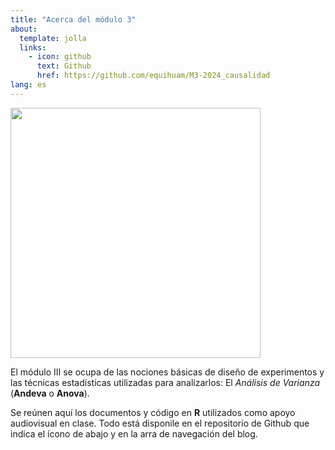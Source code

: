 ```yaml
---
title: "Acerca del módulo 3"
about:
  template: jolla
  links:
    - icon: github
      text: Github
      href: https://github.com/equihuam/M3-2024_causalidad
lang: es
---
```


![](images/stained-glass-1181864_1920.jpg){width="400"}

El módulo III se ocupa de las nociones básicas de diseño de experimentos y las técnicas estadísticas utilizadas para analizarlos: El *Análisis de Varianza* (**Andeva** o **Anova**).

Se reúnen aquí los documentos y código en **R** utilizados como apoyo audiovisual en clase. Todo está disponile en el repositorio de Github que indica el ícono de abajo y en la arra de navegación del blog.
